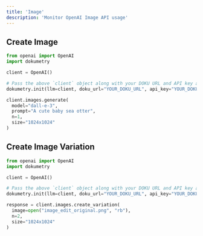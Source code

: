 ```yaml
---
title: 'Image'
description: 'Monitor OpenAI Image API usage'
---
```


## Create Image

```python
from openai import OpenAI
import dokumetry

client = OpenAI()

# Pass the above `client` object along with your DOKU URL and API key and this will make sure that all OpenAI calls are automatically tracked.
dokumetry.init(llm=client, doku_url="YOUR_DOKU_URL", api_key="YOUR_DOKU_TOKEN")

client.images.generate(
  model="dall-e-3",
  prompt="A cute baby sea otter",
  n=1,
  size="1024x1024"
)
```

## Create Image Variation
```python
from openai import OpenAI
import dokumetry

client = OpenAI()

# Pass the above `client` object along with your DOKU URL and API key and this will make sure that all OpenAI calls are automatically tracked.
dokumetry.init(llm=client, doku_url="YOUR_DOKU_URL", api_key="YOUR_DOKU_TOKEN")

response = client.images.create_variation(
  image=open("image_edit_original.png", "rb"),
  n=2,
  size="1024x1024"
)
```